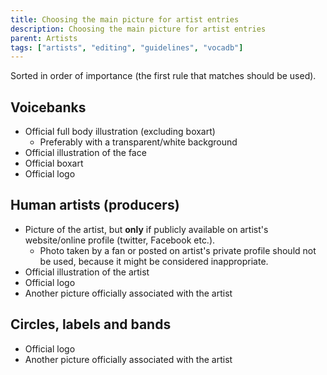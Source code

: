 ---
title: Choosing the main picture for artist entries
description: Choosing the main picture for artist entries
parent: Artists
tags: ["artists", "editing", "guidelines", "vocadb"]
---

Sorted in order of importance (the first rule that matches should be used).

## Voicebanks

* Official full body illustration (excluding boxart)
    * Preferably with a transparent/white background
* Official illustration of the face
* Official boxart
* Official logo

## Human artists (producers)

* Picture of the artist, but **only** if publicly available on artist's website/online profile (twitter, Facebook etc.).
    * Photo taken by a fan or posted on artist's private profile should not be used, 
because it might be considered inappropriate.
* Official illustration of the artist
* Official logo
* Another picture officially associated with the artist

## Circles, labels and bands
* Official logo
* Another picture officially associated with the artist